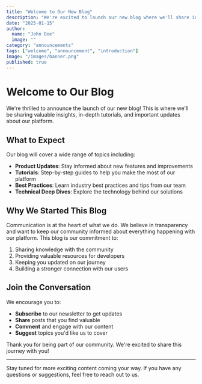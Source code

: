 ```yaml
---
title: "Welcome to Our New Blog"
description: "We're excited to launch our new blog where we'll share insights, tutorials, and updates about our platform."
date: "2025-01-15"
author:
  name: "John Doe"
  image: ""
category: "announcements"
tags: ["welcome", "announcement", "introduction"]
image: "/images/banner.png"
published: true
---
```


# Welcome to Our Blog

We're thrilled to announce the launch of our new blog! This is where we'll be sharing valuable insights, in-depth tutorials, and important updates about our platform.

## What to Expect

Our blog will cover a wide range of topics including:

- **Product Updates**: Stay informed about new features and improvements
- **Tutorials**: Step-by-step guides to help you make the most of our platform
- **Best Practices**: Learn industry best practices and tips from our team
- **Technical Deep Dives**: Explore the technology behind our solutions

## Why We Started This Blog

Communication is at the heart of what we do. We believe in transparency and want to keep our community informed about everything happening with our platform. This blog is our commitment to:

1. Sharing knowledge with the community
2. Providing valuable resources for developers
3. Keeping you updated on our journey
4. Building a stronger connection with our users

## Join the Conversation

We encourage you to:

- **Subscribe** to our newsletter to get updates
- **Share** posts that you find valuable
- **Comment** and engage with our content
- **Suggest** topics you'd like us to cover

Thank you for being part of our community. We're excited to share this journey with you!

---

Stay tuned for more exciting content coming your way. If you have any questions or suggestions, feel free to reach out to us.


